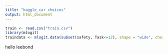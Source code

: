 ```yaml
---
title: "kaggle_car choices"
output: html_document
---
```

```r
train <- read.csv("train.csv")
library(mlogit)
traindata <- mlogit.data(subset(safety, Task<=12), shape = "wide", choice = "Choice", varying = c(4:83), sep = "", alt.levels = c("Ch1","Ch2","Ch3","Ch4"),id.var="Case")
```

hello leebond